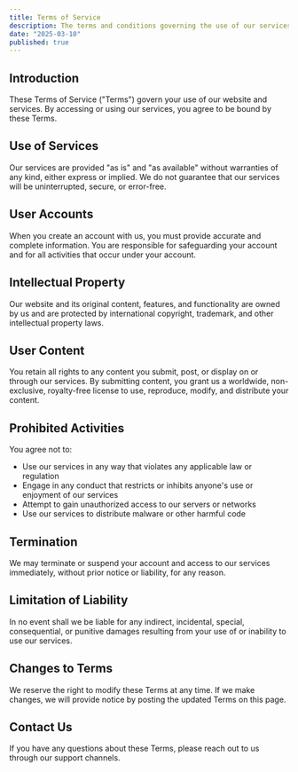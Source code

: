 ```yaml
---
title: Terms of Service
description: The terms and conditions governing the use of our services
date: "2025-03-10"
published: true
---
```


## Introduction

These Terms of Service ("Terms") govern your use of our website and services. By accessing or using our services, you agree to be bound by these Terms.

## Use of Services

Our services are provided "as is" and "as available" without warranties of any kind, either express or implied. We do not guarantee that our services will be uninterrupted, secure, or error-free.

## User Accounts

When you create an account with us, you must provide accurate and complete information. You are responsible for safeguarding your account and for all activities that occur under your account.

## Intellectual Property

Our website and its original content, features, and functionality are owned by us and are protected by international copyright, trademark, and other intellectual property laws.

## User Content

You retain all rights to any content you submit, post, or display on or through our services. By submitting content, you grant us a worldwide, non-exclusive, royalty-free license to use, reproduce, modify, and distribute your content.

## Prohibited Activities

You agree not to:

- Use our services in any way that violates any applicable law or regulation
- Engage in any conduct that restricts or inhibits anyone's use or enjoyment of our services
- Attempt to gain unauthorized access to our servers or networks
- Use our services to distribute malware or other harmful code

## Termination

We may terminate or suspend your account and access to our services immediately, without prior notice or liability, for any reason.

## Limitation of Liability

In no event shall we be liable for any indirect, incidental, special, consequential, or punitive damages resulting from your use of or inability to use our services.

## Changes to Terms

We reserve the right to modify these Terms at any time. If we make changes, we will provide notice by posting the updated Terms on this page.

## Contact Us

If you have any questions about these Terms, please reach out to us through our support channels.
